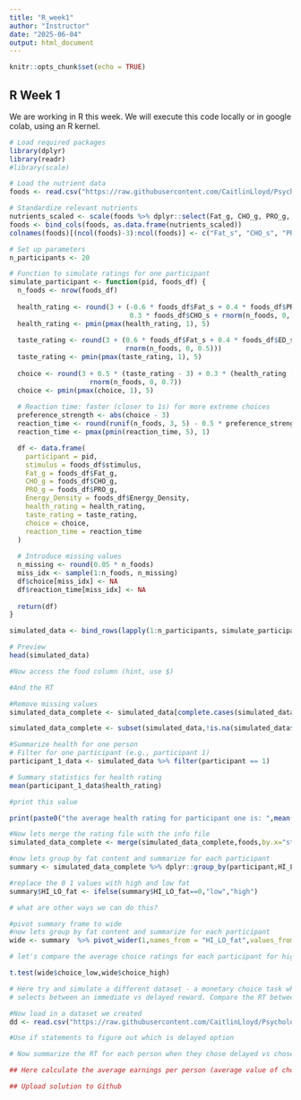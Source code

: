 ```yaml
---
title: "R_week1"
author: "Instructor"
date: "2025-06-04"
output: html_document
---
```


```r
knitr::opts_chunk$set(echo = TRUE)
```

## R Week 1

We are working in R this week. We will execute this code locally or in google colab, using an R kernel.

```r
# Load required packages
library(dplyr)
library(readr)
#library(scale)

# Load the nutrient data
foods <- read.csv("https://raw.githubusercontent.com/CaitlinLloyd/Psychology_Programming2025/refs/heads/main/Data/nutrient_info.csv")

# Standardize relevant nutrients
nutrients_scaled <- scale(foods %>% dplyr::select(Fat_g, CHO_g, PRO_g, Energy_Density))
foods <- bind_cols(foods, as.data.frame(nutrients_scaled))
colnames(foods)[(ncol(foods)-3):ncol(foods)] <- c("Fat_s", "CHO_s", "PRO_s", "ED_s")

# Set up parameters
n_participants <- 20

# Function to simulate ratings for one participant
simulate_participant <- function(pid, foods_df) {
  n_foods <- nrow(foods_df)
  
  health_rating <- round(3 + (-0.6 * foods_df$Fat_s + 0.4 * foods_df$PRO_s + 
                              0.3 * foods_df$CHO_s + rnorm(n_foods, 0, 0.5)))
  health_rating <- pmin(pmax(health_rating, 1), 5)
  
  taste_rating <- round(3 + (0.6 * foods_df$Fat_s + 0.4 * foods_df$ED_s +
                             rnorm(n_foods, 0, 0.5)))
  taste_rating <- pmin(pmax(taste_rating, 1), 5)
  
  choice <- round(3 + 0.5 * (taste_rating - 3) + 0.3 * (health_rating - 3) +
                    rnorm(n_foods, 0, 0.7))
  choice <- pmin(pmax(choice, 1), 5)
  
  # Reaction time: faster (closer to 1s) for more extreme choices
  preference_strength <- abs(choice - 3)
  reaction_time <- round(runif(n_foods, 3, 5) - 0.5 * preference_strength + rnorm(n_foods, 0, 0.2), 2)
  reaction_time <- pmax(pmin(reaction_time, 5), 1)

  df <- data.frame(
    participant = pid,
    stimulus = foods_df$stimulus,
    Fat_g = foods_df$Fat_g,
    CHO_g = foods_df$CHO_g,
    PRO_g = foods_df$PRO_g,
    Energy_Density = foods_df$Energy_Density,
    health_rating = health_rating,
    taste_rating = taste_rating,
    choice = choice,
    reaction_time = reaction_time
  )
  
  # Introduce missing values
  n_missing <- round(0.05 * n_foods)
  miss_idx <- sample(1:n_foods, n_missing)
  df$choice[miss_idx] <- NA
  df$reaction_time[miss_idx] <- NA
  
  return(df)
}

simulated_data <- bind_rows(lapply(1:n_participants, simulate_participant, foods_df = foods))


```

```r
# Preview
head(simulated_data)
```

```r
#Now access the food column (hint, use $)

#And the RT
```


```r
#Remove missing values
simulated_data_complete <- simulated_data[complete.cases(simulated_data),]
```


```r
simulated_data_complete <- subset(simulated_data,!is.na(simulated_data$choice))
```


```r
#Summarize health for one person
# Filter for one participant (e.g., participant 1)
participant_1_data <- simulated_data %>% filter(participant == 1)

# Summary statistics for health rating
mean(participant_1_data$health_rating)

#print this value

print(paste0("the average health rating for participant one is: ",mean(participant_1_data$health_rating)))
```
```r
#Now lets merge the rating file with the info file
simulated_data_complete <- merge(simulated_data_complete,foods,by.x="stimulus",by.y="stimulus")

```
```r
#now lets group by fat content and summarize for each participant
summary <- simulated_data_complete %>% dplyr::group_by(participant,HI_LO_fat) %>% summarize_at(c('choice',"reaction_time"),c(mean))

#replace the 0 1 values with high and low fat
summary$HI_LO_fat <- ifelse(summary$HI_LO_fat==0,"low","high")

# what are other ways we can do this?
```

```r
#pivot summary frame to wide
#now lets group by fat content and summarize for each participant
wide <- summary  %>% pivot_wider(1,names_from = "HI_LO_fat",values_from = c("choice","reaction_time"))

# let's compare the average choice ratings for each participant for high and low-fat foods

t.test(wide$choice_low,wide$choice_high)

```
```r
# Here try and simulate a different dataset - a monetary choice task where the participant
# selects between an immediate vs delayed reward. Compare the RT between when the participant chooses the immediate vs delayed option
```


```r
#Now load in a dataset we created
dd <- read.csv("https://raw.githubusercontent.com/CaitlinLloyd/Psychology_Programming2025/refs/heads/main/Data/DelayDisc_example.csv")
```


```r
#Use if statements to figure out which is delayed option
```


```r
# Now summarize the RT for each person when they chose delayed vs chose sooner reward
```

```r
## Here calculate the average earnings per person (average value of choices across participants) and the number of times they chose delayed vs sooner (you will need group_by and count functions)

## Upload solution to Github
```

